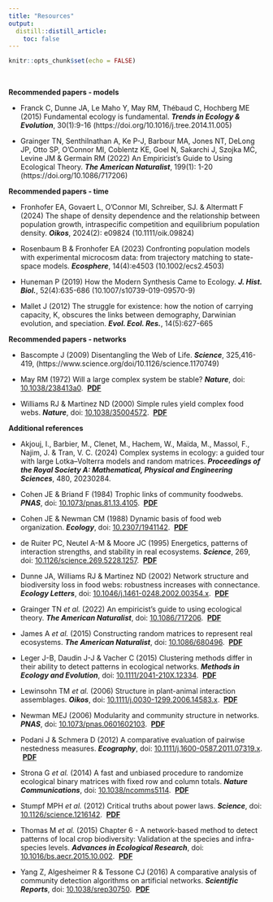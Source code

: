 ```yaml
---
title: "Resources"
output: 
  distill::distill_article:
    toc: false
---
```


```r
knitr::opts_chunk$set(echo = FALSE)
```


<br/>


**Recommended papers - models**

- Franck C, Dunne JA, Le Maho Y, May RM, Thébaud C, Hochberg ME (2015) Fundamental ecology is fundamental. **_Trends in Ecology & Evolution_**, 30(1):9-16 (https://doi.org/10.1016/j.tree.2014.11.005)

- Grainger TN, Senthilnathan A, Ke P-J, Barbour MA, Jones NT, DeLong JP, Otto SP, O’Connor MI, Coblentz KE, Goel N, Sakarchi J, Szojka MC, Levine JM & Germain RM (2022) An Empiricist’s Guide to Using Ecological Theory. **_The American Naturalist_**, 199(1): 1-20 (https://doi.org/10.1086/717206)

**Recommended papers - time**

- Fronhofer EA, Govaert L, O'Connor MI, Schreiber, SJ. & Altermatt F (2024) The shape of density dependence and the relationship between population growth, intraspecific competition and equilibrium population density. **_Oikos_**, 2024(2): e09824 (10.1111/oik.09824)

- Rosenbaum B & Fronhofer EA (2023) Confronting population models with experimental microcosm data: from trajectory matching to state-space models. **_Ecosphere_**, 14(4):e4503 (10.1002/ecs2.4503)

- Huneman P (2019) How the Modern Synthesis Came to Ecology. **_J. Hist. Biol._**, 52(4):635-686 (10.1007/s10739-019-09570-9)

- Mallet J (2012) The struggle for existence: how the notion of carrying capacity, K, obscures the links between demography, Darwinian evolution, and speciation. **_Evol. Ecol. Res._**, 14(5):627-665

**Recommended papers - networks**

- Bascompte J (2009) Disentangling the Web of Life. **_Science_**, 325,416-419, (https://www.science.org/doi/10.1126/science.1170749)

- May RM (1972) Will a large complex system be stable? **_Nature_**, doi: [10.1038/238413a0](https://doi.org/10.1038/238413a0).
&nbsp;[**PDF**](biblio/may-1972.pdf)

- Williams RJ & Martinez ND (2000) Simple rules yield complex food webs. **_Nature_**, doi: [10.1038/35004572](https://doi.org/10.1038/35004572).
&nbsp;[**PDF**](biblio/williams-2000.pdf)

**Additional references**

- Akjouj, I., Barbier, M., Clenet, M., Hachem, W., Maïda, M., Massol, F., Najim, J. & Tran, V. C. (2024) Complex systems in ecology: a guided tour with large Lotka–Volterra models and random matrices. **_Proceedings of the Royal Society A: Mathematical, Physical and Engineering Sciences_**, 480, 20230284.

- Cohen JE & Briand F (1984) Trophic links of community foodwebs. **_PNAS_**, doi: [10.1073/pnas.81.13.4105](https://doi.org/10.1073/pnas.81.13.4105).
&nbsp;[**PDF**](biblio/cohen-1984.pdf)

- Cohen JE & Newman CM (1988) Dynamic basis of food web organization. **_Ecology_**, doi: [10.2307/1941142](https://doi.org/10.2307/1941142).
&nbsp;[**PDF**](biblio/cohen-1988.pdf)

- de Ruiter PC, Neutel A-M & Moore JC (1995) Energetics, patterns of interaction strengths, and stability in real ecosystems. **_Science_**, 269, doi: [10.1126/science.269.5228.1257](https://doi.org/10.1126/science.269.5228.1257).
&nbsp;[**PDF**](biblio/deruiter-1995.pdf)

- Dunne JA, Williams RJ & Martinez ND (2002) Network structure and biodiversity loss in food webs: robustness increases with connectance. **_Ecology Letters_**, doi: [10.1046/j.1461-0248.2002.00354.x](https://doi.org/10.1046/j.1461-0248.2002.00354.x).
&nbsp;[**PDF**](biblio/dunne-2002.pdf)

- Grainger TN _et al._ (2022) An empiricist’s guide to using ecological theory. **_The American Naturalist_**, doi: [10.1086/717206](https://doi.org/10.1086/717206).
&nbsp;[**PDF**](biblio/grainger-2022.pdf)

- James A _et al._ (2015) Constructing random matrices to represent real ecosystems. **_The American Naturalist_**, doi: [10.1086/680496](https://doi.org/10.1086/680496).
&nbsp;[**PDF**](biblio/james-2015.pdf)

- Leger J-B, Daudin J-J & Vacher C (2015) Clustering methods differ in their ability to detect patterns in ecological networks. **_Methods in Ecology and Evolution_**, doi: [10.1111/2041-210X.12334](https://doi.org/10.1111/2041-210X.12334).
&nbsp;[**PDF**](biblio/leger-2015.pdf)

- Lewinsohn TM _et al._ (2006) Structure in plant-animal interaction assemblages. **_Oikos_**, doi: [10.1111/j.0030-1299.2006.14583.x](https://doi.org/10.1111/j.0030-1299.2006.14583.x).
&nbsp;[**PDF**](biblio/lewinsohn-2006.pdf)

- Newman MEJ (2006) Modularity and community structure in networks. **_PNAS_**, doi: [10.1073/pnas.0601602103](https://doi.org/10.1073/pnas.0601602103).
&nbsp;[**PDF**](biblio/newman-2006.pdf)

- Podani J & Schmera D (2012) A comparative evaluation of pairwise nestedness measures. **_Ecography_**, doi: [10.1111/j.1600-0587.2011.07319.x](https://doi.org/10.1111/j.1600-0587.2011.07319.x).
&nbsp;[**PDF**](biblio/podani-2012.pdf)

- Strona G _et al._ (2014) A fast and unbiased procedure to randomize ecological binary matrices with fixed row and column totals. **_Nature Communications_**, doi: [10.1038/ncomms5114](https://doi.org/10.1038/ncomms5114).
&nbsp;[**PDF**](biblio/strona-2014.pdf)

- Stumpf MPH _et al._ (2012) Critical truths about power laws. **_Science_**, doi: [10.1126/science.1216142](https://doi.org/10.1126/science.1216142).
&nbsp;[**PDF**](biblio/stumpf-2012.pdf)

- Thomas M _et al._ (2015) Chapter 6 - A network-based method to detect patterns of local crop biodiversity: Validation at the species and infra-species levels. **_Advances in Ecological Research_**, doi: [10.1016/bs.aecr.2015.10.002](https://doi.org/10.1016/bs.aecr.2015.10.002).
&nbsp;[**PDF**](biblio/thomas-2015.pdf)

- Yang Z, Algesheimer R & Tessone CJ (2016) A comparative analysis of community detection algorithms on artificial networks. **_Scientific Reports_**, doi: [10.1038/srep30750](https://doi.org/10.1038/srep30750).
&nbsp;[**PDF**](biblio/yang-2016.pdf)
